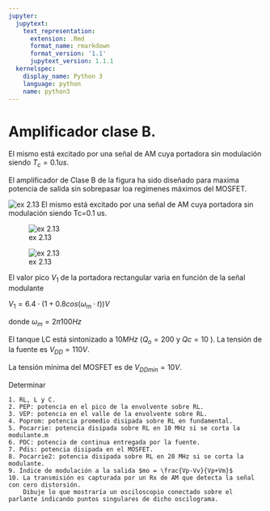 ```yaml
---
jupyter:
  jupytext:
    text_representation:
      extension: .Rmd
      format_name: rmarkdown
      format_version: '1.1'
      jupytext_version: 1.1.1
  kernelspec:
    display_name: Python 3
    language: python
    name: python3
---
```


<!-- #region -->
# Amplificador clase B.


El mismo está excitado por una señal de AM cuya portadora sin modulación siendo $T_c =0.1 us$. 


El amplificador de Clase B de la figura ha sido diseñado para maxima potencia de salida sin sobrepasar loa regímenes máximos del MOSFET. 

![ex 2.13](claseC.png)
El mismo está excitado por una señal de AM cuya portadora sin modulación siendo Tc=0.1 us. 

![ex 2.13](transferencia.png)


![ex 2.13](portadora.png)

El valor pico $V_1$ de la portadora rectangular varia en función de la señal modulante 

 $V_1 = 6.4 \cdot (1+0.8 cos(\omega_m \cdot t)) V$

donde $\omega_m = 2 \pi 100 Hz$


El tanque LC está sintonizado a $10 MHz$ ($Q_o = 200$ y $Qc = 10$ ).  La tensión de la fuente es $V_{DD}=110 V$.

La tensión mínima del MOSFET es de  $V_{DDmin}= 10 V$.

Determinar 

    1. RL, L y C.
    2. PEP: potencia en el pico de la envolvente sobre RL.
    3. VEP: potencia en el valle de la envolvente sobre RL.
    4. Poprom: potencia promedio disipada sobre RL en fundamental. 
    5. Pocarrie: potencia disipada sobre RL en 10 MHz si se corta la modulante.m 
    6. PDC: potencia de continua entregada por la fuente. 
    7. Pdis: potencia disipada en el MOSFET. 
    8. Pocarrie2: potencia disipada sobre RL en 20 MHz si se corta la modulante. 
    9. Índice de modulación a la salida $mo = \frac{Vp-Vv}{Vp+Vm}$ 
    10. La transmisión es capturada por un Rx de AM que detecta la señal con cero distorsión. 
        Dibuje lo que mostraría un osciloscopio conectado sobre el parlante indicando puntos singulares de dicho oscilograma. 



<!-- #endregion -->

```python

```
